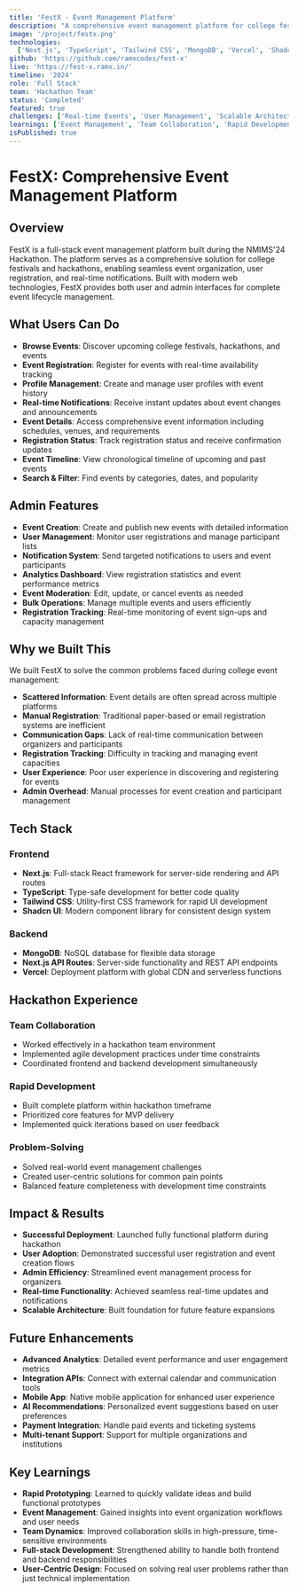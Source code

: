 ```yaml
---
title: 'FestX - Event Management Platform'
description: "A comprehensive event management platform for college festivals and hackathons, built for NMIMS'24 Hackathon"
image: '/project/festx.png'
technologies:
  ['Next.js', 'TypeScript', 'Tailwind CSS', 'MongoDB', 'Vercel', 'Shadcn UI']
github: 'https://github.com/ramxcodes/fest-x'
live: 'https://fest-x.ramx.in/'
timeline: '2024'
role: 'Full Stack'
team: 'Hackathon Team'
status: 'Completed'
featured: true
challenges: ['Real-time Events', 'User Management', 'Scalable Architecture']
learnings: ['Event Management', 'Team Collaboration', 'Rapid Development']
isPublished: true
---
```


# FestX: Comprehensive Event Management Platform

## Overview

FestX is a full-stack event management platform built during the NMIMS'24 Hackathon. The platform serves as a comprehensive solution for college festivals and hackathons, enabling seamless event organization, user registration, and real-time notifications. Built with modern web technologies, FestX provides both user and admin interfaces for complete event lifecycle management.

## What Users Can Do

- **Browse Events**: Discover upcoming college festivals, hackathons, and events
- **Event Registration**: Register for events with real-time availability tracking
- **Profile Management**: Create and manage user profiles with event history
- **Real-time Notifications**: Receive instant updates about event changes and announcements
- **Event Details**: Access comprehensive event information including schedules, venues, and requirements
- **Registration Status**: Track registration status and receive confirmation updates
- **Event Timeline**: View chronological timeline of upcoming and past events
- **Search & Filter**: Find events by categories, dates, and popularity

## Admin Features

- **Event Creation**: Create and publish new events with detailed information
- **User Management**: Monitor user registrations and manage participant lists
- **Notification System**: Send targeted notifications to users and event participants
- **Analytics Dashboard**: View registration statistics and event performance metrics
- **Event Moderation**: Edit, update, or cancel events as needed
- **Bulk Operations**: Manage multiple events and users efficiently
- **Registration Tracking**: Real-time monitoring of event sign-ups and capacity management

## Why we Built This

We built FestX to solve the common problems faced during college event management:

- **Scattered Information**: Event details are often spread across multiple platforms
- **Manual Registration**: Traditional paper-based or email registration systems are inefficient
- **Communication Gaps**: Lack of real-time communication between organizers and participants
- **Registration Tracking**: Difficulty in tracking and managing event capacities
- **User Experience**: Poor user experience in discovering and registering for events
- **Admin Overhead**: Manual processes for event creation and participant management

## Tech Stack

### Frontend

- **Next.js**: Full-stack React framework for server-side rendering and API routes
- **TypeScript**: Type-safe development for better code quality
- **Tailwind CSS**: Utility-first CSS framework for rapid UI development
- **Shadcn UI**: Modern component library for consistent design system

### Backend

- **MongoDB**: NoSQL database for flexible data storage
- **Next.js API Routes**: Server-side functionality and REST API endpoints
- **Vercel**: Deployment platform with global CDN and serverless functions


## Hackathon Experience

### Team Collaboration

- Worked effectively in a hackathon team environment
- Implemented agile development practices under time constraints
- Coordinated frontend and backend development simultaneously

### Rapid Development

- Built complete platform within hackathon timeframe
- Prioritized core features for MVP delivery
- Implemented quick iterations based on user feedback

### Problem-Solving

- Solved real-world event management challenges
- Created user-centric solutions for common pain points
- Balanced feature completeness with development time constraints

## Impact & Results

- **Successful Deployment**: Launched fully functional platform during hackathon
- **User Adoption**: Demonstrated successful user registration and event creation flows
- **Admin Efficiency**: Streamlined event management process for organizers
- **Real-time Functionality**: Achieved seamless real-time updates and notifications
- **Scalable Architecture**: Built foundation for future feature expansions

## Future Enhancements

- **Advanced Analytics**: Detailed event performance and user engagement metrics
- **Integration APIs**: Connect with external calendar and communication tools
- **Mobile App**: Native mobile application for enhanced user experience
- **AI Recommendations**: Personalized event suggestions based on user preferences
- **Payment Integration**: Handle paid events and ticketing systems
- **Multi-tenant Support**: Support for multiple organizations and institutions

## Key Learnings

- **Rapid Prototyping**: Learned to quickly validate ideas and build functional prototypes
- **Event Management**: Gained insights into event organization workflows and user needs
- **Team Dynamics**: Improved collaboration skills in high-pressure, time-sensitive environments
- **Full-stack Development**: Strengthened ability to handle both frontend and backend responsibilities
- **User-Centric Design**: Focused on solving real user problems rather than just technical implementation